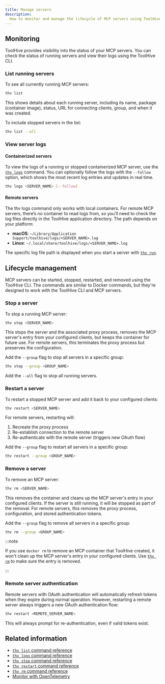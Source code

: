 ```yaml
---
title: Manage servers
description:
  How to monitor and manage the lifecycle of MCP servers using ToolHive.
---
```


## Monitoring

ToolHive provides visibility into the status of your MCP servers. You can check
the status of running servers and view their logs using the ToolHive CLI.

### List running servers

To see all currently running MCP servers:

```bash
thv list
```

This shows details about each running server, including its name, package
(container image), status, URL for connecting clients, group, and when it was
created.

To include stopped servers in the list:

```bash
thv list --all
```

### View server logs

#### Containerized servers

To view the logs of a running or stopped containerized MCP server, use the
[`thv logs`](../reference/cli/thv_logs.md) command. You can optionally follow
the logs with the `--follow` option, which shows the most recent log entries and
updates in real time.

```bash
thv logs <SERVER_NAME> [--follow]
```

#### Remote servers

The thv logs command only works with local containers. For remote MCP servers,
there’s no container to read logs from, so you’ll need to check the log files
directly in the ToolHive application directory. The path depends on your
platform:

- **macOS**: `~/Library/Application Support/toolhive/logs/<SERVER_NAME>.log`
- **Linux**: `~/.local/share/toolhive/logs/<SERVER_NAME>.log`

The specific log file path is displayed when you start a server with
[`thv run`](../reference/cli/thv_run.md).

## Lifecycle management

MCP servers can be started, stopped, restarted, and removed using the ToolHive
CLI. The commands are similar to Docker commands, but they're designed to work
with the ToolHive CLI and MCP servers.

### Stop a server

To stop a running MCP server:

```bash
thv stop <SERVER_NAME>
```

This stops the server and the associated proxy process, removes the MCP server's
entry from your configured clients, but keeps the container for future use. For
remote servers, this terminates the proxy process but preserves the
configuration.

Add the `--group` flag to stop all servers in a specific group:

```bash
thv stop --group <GROUP_NAME>
```

Add the `--all` flag to stop all running servers.

### Restart a server

To restart a stopped MCP server and add it back to your configured clients:

```bash
thv restart <SERVER_NAME>
```

For remote servers, restarting will:

1. Recreate the proxy process
2. Re-establish connection to the remote server
3. Re-authenticate with the remote server (triggers new OAuth flow)

Add the `--group` flag to restart all servers in a specific group:

```bash
thv restart --group <GROUP_NAME>
```

### Remove a server

To remove an MCP server:

```bash
thv rm <SERVER_NAME>
```

This removes the container and cleans up the MCP server's entry in your
configured clients. If the server is still running, it will be stopped as part
of the removal. For remote servers, this removes the proxy process,
configuration, and stored authentication tokens.

Add the `--group` flag to remove all servers in a specific group:

```bash
thv rm --group <GROUP_NAME>
```

:::note

If you use `docker rm` to remove an MCP container that ToolHive created, it
won't clean up the MCP server's entry in your configured clients. Use
[`thv rm`](../reference/cli/thv_rm.md) to make sure the entry is removed.

:::

### Remote server authentication

Remote servers with OAuth authentication will automatically refresh tokens when
they expire during normal operation. However, restarting a remote server always
triggers a new OAuth authentication flow:

```bash
thv restart <REMOTE_SERVER_NAME>
```

This will always prompt for re-authentication, even if valid tokens exist.

## Related information

- [`thv list` command reference](../reference/cli/thv_list.md)
- [`thv logs` command reference](../reference/cli/thv_logs.md)
- [`thv stop` command reference](../reference/cli/thv_stop.md)
- [`thv restart` command reference](../reference/cli/thv_restart.md)
- [`thv rm` command reference](../reference/cli/thv_rm.md)
- [Monitor with OpenTelemetry](../guides-cli/telemetry-and-metrics.mdx)
